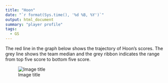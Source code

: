 ```yaml
---
title: "Hoon"
date: "`r format(Sys.time(), '%d %B, %Y')`"
output: html_document
summary: "player profile"
tags:
  - GS
---
```


The red line in the graph below shows the trajectory of Hoon's scores. The grey line shows the team median and the grey ribbon indicates the range from top five score to bottom five score.

![Image title](Hoon.jpg)
